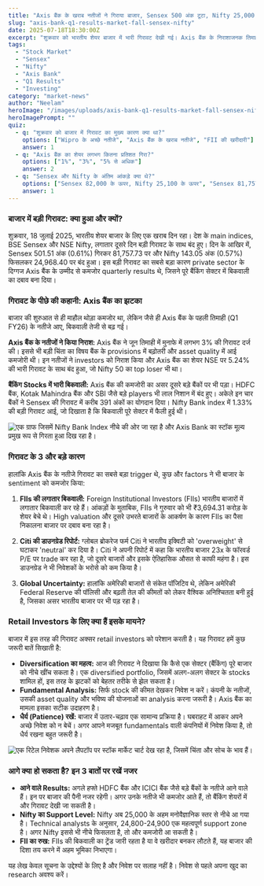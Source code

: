 ```yaml
---
title: "Axis बैंक के खराब नतीजों ने गिराया बाजार, Sensex 500 अंक टूटा, Nifty 25,000 के नीचे"
slug: "axis-bank-q1-results-market-fall-sensex-nifty"
date: 2025-07-18T18:30:00Z
excerpt: "शुक्रवार को भारतीय शेयर बाजार में भारी गिरावट देखी गई। Axis बैंक के निराशाजनक तिमाही नतीजों के कारण बैंकिंग शेयरों में तेज बिकवाली हुई, जिससे Sensex 500 से अधिक अंक गिर गया और Nifty 25,000 के मनोवैज्ञानिक स्तर से नीचे बंद हुआ।"
tags:
  - "Stock Market"
  - "Sensex"
  - "Nifty"
  - "Axis Bank"
  - "Q1 Results"
  - "Investing"
category: "market-news"
author: "Neelam"
heroImage: "/images/uploads/axis-bank-q1-results-market-fall-sensex-nifty/hero-image.jpg"
heroImagePrompt: ""
quiz:
  - q: "शुक्रवार को बाजार में गिरावट का मुख्य कारण क्या था?"
    options: ["Wipro के अच्छे नतीजे", "Axis बैंक के खराब नतीजे", "FII की खरीदारी"]
    answer: 1
  - q: "Axis बैंक का शेयर लगभग कितना प्रतिशत गिरा?"
    options: ["1%", "3%", "5% से अधिक"]
    answer: 2
  - q: "Sensex और Nifty के अंतिम आंकड़े क्या थे?"
    options: ["Sensex 82,000 के ऊपर, Nifty 25,100 के ऊपर", "Sensex 81,757, Nifty 24,968", "Sensex और Nifty दोनों हरे निशान में बंद हुए"]
    answer: 1
---
```


### बाजार में बड़ी गिरावट: क्या हुआ और क्यों?

शुक्रवार, 18 जुलाई 2025, भारतीय शेयर बाजार के लिए एक खराब दिन रहा। देश के main indices, BSE Sensex और NSE Nifty, लगातार दूसरे दिन बड़ी गिरावट के साथ बंद हुए। दिन के आखिर में, Sensex 501.51 अंक (0.61%) गिरकर 81,757.73 पर और Nifty 143.05 अंक (0.57%) फिसलकर 24,968.40 पर बंद हुआ। इस बड़ी गिरावट का सबसे बड़ा कारण private sector के दिग्गज Axis बैंक के उम्मीद से कमजोर quarterly results थे, जिसने पूरे बैंकिंग सेक्टर में बिकवाली का दबाव बना दिया।

### गिरावट के पीछे की कहानी: Axis बैंक का झटका

बाजार की शुरुआत से ही माहौल थोड़ा कमजोर था, लेकिन जैसे ही Axis बैंक के पहली तिमाही (Q1 FY26) के नतीजे आए, बिकवाली तेजी से बढ़ गई।

**Axis बैंक के नतीजों ने किया निराश:**
Axis बैंक ने जून तिमाही में मुनाफे में लगभग 3% की गिरावट दर्ज की। इससे भी बड़ी चिंता का विषय बैंक के provisions में बढ़ोतरी और asset quality में आई कमजोरी थी। इन नतीजों ने investors को निराश किया और Axis बैंक का शेयर NSE पर 5.24% की भारी गिरावट के साथ बंद हुआ, जो Nifty 50 का top loser भी था।

**बैंकिंग Stocks में भारी बिकवाली:**
Axis बैंक की कमजोरी का असर दूसरे बड़े बैंकों पर भी पड़ा। HDFC बैंक, Kotak Mahindra बैंक और SBI जैसे बड़े players भी लाल निशान में बंद हुए। अकेले इन चार बैंकों ने Sensex की गिरावट में करीब 391 अंकों का योगदान दिया। Nifty Bank index में 1.33% की बड़ी गिरावट आई, जो दिखाता है कि बिकवाली पूरे सेक्टर में फैली हुई थी।

![एक ग्राफ जिसमें Nifty Bank Index नीचे की ओर जा रहा है और Axis Bank का स्टॉक मूल्य प्रमुख रूप से गिरता हुआ दिख रहा है।](/images/uploads/axis-bank-q1-results-market-fall-sensex-nifty/banking-sector-fall.png)

### गिरावट के 3 और बड़े कारण

हालांकि Axis बैंक के नतीजे गिरावट का सबसे बड़ा trigger थे, कुछ और factors ने भी बाजार के sentiment को कमजोर किया:

1.  **FIIs की लगातार बिकवाली:** Foreign Institutional Investors (FIIs) भारतीय बाजारों में लगातार बिकवाली कर रहे हैं। आंकड़ों के मुताबिक, FIIs ने गुरुवार को भी ₹3,694.31 करोड़ के शेयर बेचे थे। High valuation और दूसरे उभरते बाजारों के आकर्षण के कारण FIIs का पैसा निकालना बाजार पर दबाव बना रहा है।

2.  **Citi की डाउनग्रेड रिपोर्ट:** ग्लोबल ब्रोकरेज फर्म Citi ने भारतीय इक्विटी को 'overweight' से घटाकर 'neutral' कर दिया है। Citi ने अपनी रिपोर्ट में कहा कि भारतीय बाजार 23x के फॉरवर्ड P/E पर trade कर रहा है, जो दूसरे बाजारों और इसके ऐतिहासिक औसत से काफी महंगा है। इस डाउनग्रेड ने भी निवेशकों के भरोसे को कम किया है।

3.  **Global Uncertainty:** हालांकि अमेरिकी बाजारों से संकेत पॉजिटिव थे, लेकिन अमेरिकी Federal Reserve की पॉलिसी और बढ़ती तेल की कीमतों को लेकर वैश्विक अनिश्चितता बनी हुई है, जिसका असर भारतीय बाजार पर भी पड़ रहा है।

### Retail Investors के लिए क्या हैं इसके मायने?

बाजार में इस तरह की गिरावट अक्सर retail investors को परेशान करती है। यह गिरावट हमें कुछ जरूरी बातें सिखाती है:

*   **Diversification का महत्व:** आज की गिरावट ने दिखाया कि कैसे एक सेक्टर (बैंकिंग) पूरे बाजार को नीचे खींच सकता है। एक diversified portfolio, जिसमें अलग-अलग सेक्टर के stocks शामिल हों, इस तरह के झटकों को बेहतर तरीके से झेल सकता है।
*   **Fundamental Analysis:** सिर्फ stock की कीमत देखकर निवेश न करें। कंपनी के नतीजों, उसकी asset quality और भविष्य की योजनाओं का analysis करना जरूरी है। Axis बैंक का मामला इसका सटीक उदाहरण है।
*   **धैर्य (Patience) रखें:** बाजार में उतार-चढ़ाव एक सामान्य प्रक्रिया है। घबराहट में आकर अपने अच्छे निवेश को न बेचें। अगर आपने मजबूत fundamentals वाली कंपनियों में निवेश किया है, तो धैर्य रखना बहुत जरूरी है।

![एक रिटेल निवेशक अपने लैपटॉप पर स्टॉक मार्केट चार्ट देख रहा है, जिसमें चिंता और सोच के भाव हैं।](/images/uploads/axis-bank-q1-results-market-fall-sensex-nifty/investor-reaction.png)

### आगे क्या हो सकता है? इन 3 बातों पर रखें नजर

*   **आने वाले Results:** अगले हफ्ते HDFC बैंक और ICICI बैंक जैसे बड़े बैंकों के नतीजे आने वाले हैं। इन पर बाजार की पैनी नजर रहेगी। अगर उनके नतीजे भी कमजोर आते हैं, तो बैंकिंग शेयरों में और गिरावट देखी जा सकती है।
*   **Nifty का Support Level:** Nifty अब 25,000 के अहम मनोवैज्ञानिक स्तर से नीचे आ गया है। Technical analysts के अनुसार, 24,800-24,900 एक महत्वपूर्ण support zone है। अगर Nifty इससे भी नीचे फिसलता है, तो और कमजोरी आ सकती है।
*   **FII का रुख:** FIIs की बिकवाली का ट्रेंड जारी रहता है या वे खरीदार बनकर लौटते हैं, यह बाजार की दिशा तय करने में अहम भूमिका निभाएगा।

यह लेख केवल सूचना के उद्देश्यों के लिए है और निवेश पर सलाह नहीं है। निवेश से पहले अपना खुद का research अवश्य करें।